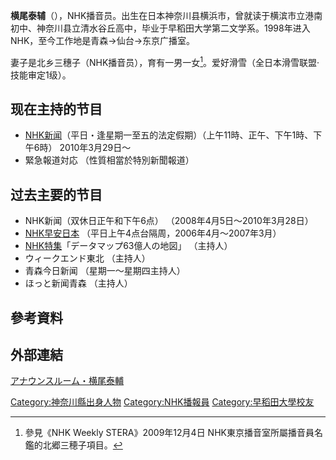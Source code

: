{{Infobox announcer
| name                = 横尾泰輔
| image               = 
| original_text       = {{lang|ja|横尾泰輔}}
| original_spelling   = {{lang|ja|よこお たいすけ}}
| sex                 = 男
| abbreviated_nam     =
| born                = {{Birth date and age|1975|1|20}}
| dead                = 
| locality            = {{flagicon|JPN}} 神奈川縣橫濱市
| education           = {{flagicon|JPN}} [[早稻田大學|早稻田大學]]第二文學系畢業
| employment_histary  = 
| employment_main     = 
| homepage            = 
| footnotes           =
| width               = 320px
}}

'''横尾泰辅'''（{{bd|1975年|1月20日|||Yokoo Taisuke}}），NHK播音员。出生在日本神奈川县横浜市，曾就读于横滨市立港南初中、神奈川县立清水谷丘高中，毕业于早稻田大学第二文学系。1998年进入NHK，至今工作地是青森→仙台→东京广播室。

妻子是北乡三穗子（NHK播音员），育有一男一女<ref>參見《NHK Weekly STERA》2009年12月4日 NHK東京播音室所屬播音員名鑑的北郷三穂子項目。</ref>。爱好滑雪（全日本滑雪联盟·技能审定1级）。

== 现在主持的节目 ==
*[[NHK新闻|NHK新闻]]（平日・逢星期一至五的法定假期）（上午11時、正午、下午1時、下午6時） 2010年3月29日～
*緊急報道対応 （性質相當於特別新聞報道）

== 过去主要的节目 ==
*NHK新闻（双休日正午和下午6点） （2008年4月5日～2010年3月28日）
*[[早安日本|NHK早安日本]] （平日上午4点台隔周，2006年4月～2007年3月）
*[[NHK特集|NHK特集]]「データマップ63億人の地図」 （主持人）
*ウィークエンド東北 （主持人）
*青森今日新闻 （星期一～星期四主持人）
*ほっと新闻青森 （主持人）

== 參考資料 ==
{{reflist}}

==外部連結==
[http://cgi4.nhk.or.jp/a-room/search/detail.cgi?id=522 アナウンスルーム・横尾泰輔] {{Wayback|url=http://cgi4.nhk.or.jp/a-room/search/detail.cgi?id=522 |date=20160801210955 }}

{{DEFAULTSORT:Yokoo Taisuke}}
[[Category:神奈川縣出身人物|Category:神奈川縣出身人物]]
[[Category:NHK播報員|Category:NHK播報員]]
[[Category:早稻田大學校友|Category:早稻田大學校友]]